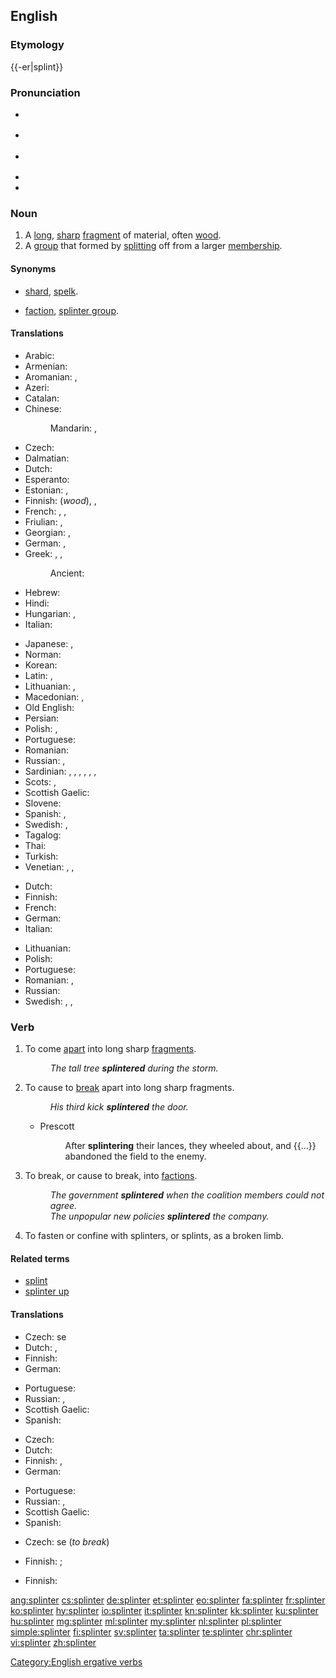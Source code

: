 {{was wotd|2009|February|1}}
==English==
{{wikipedia|dab=splinter}}

===Etymology===
{{-er|splint}}

===Pronunciation===
* {{a|UK}} {{IPA|/ˈsplɪntə(ɹ)/|lang=en}}
* {{a|US}} {{IPA|/ˈsplɪntɚ/|[ˈsplɪɾ̃ɚ]|lang=en}}
* {{a|Southern US}} {{IPA|/ˈsplɪnɚ/|lang=en}}
* {{audio|en-us-splinter.ogg|Audio (US)|lang=en}}
* {{rhymes|ɪntə(r)|ɪntɚ|lang=en}}

===Noun===
{{en-noun}}

# A [[long]], [[sharp]] [[fragment]] of material, often [[wood]].
# A [[group]] that formed by [[split]]ting off from a larger [[membership]].

====Synonyms====
* {{sense|long sharp fragment}} [[shard]], [[spelk]].
* {{sense|group formed by splitting}} [[faction]], [[splinter group]].

====Translations====
{{trans-top|fragment of material}}
* Arabic: {{t|ar|شَظِيَّة|f}}
* Armenian: {{t|hy|տաշեղ}}
* Aromanian: {{t|rup|ashclji}}, {{t|rup|aschlje}}
* Azeri: {{t+|az|tilişkə}}
* Catalan: {{t|ca|estella}}
* Chinese:
*: Mandarin: {{t+|cmn|碎片|tr=suìpiàn|sc=Hani}}, {{t+|cmn|刺|tr=cì|sc=Hani}}
* Czech: {{t+|cs|tříska|f}}
* Dalmatian: {{t|dlm|sčela|f}}
* Dutch: {{t+|nl|splinter}}
* Esperanto: {{t|eo|splito}}
* Estonian: {{t|et|pind}}, {{t+|et|kild}}
* Finnish: {{t+|fi|säle}} (''wood''), {{t+|fi|sirpale}}, {{t+|fi|pirstale}}
* French: {{t+|fr|éclat|m}}, {{t+|fr|esquille|f}}, {{t+|fr|écharde|f}}
* Friulian: {{t|fur|sclese|f}}, {{t|fur|scae}}
* Georgian: {{t|ka|ხიწვი}}, {{t|ka|ხიჭვი}}
* German: {{t+|de|Splitter|m}}, {{t+|de|Schiefer|m}}
* Greek: {{t+|el|σκλήθρα|f}}, {{t+|el|θραύσμα|n}}, {{qualifier|wood}} {{t+|el|ακίδα|f}}
*: Ancient: {{t|grc|σχινδάλαμος|m}}
* Hebrew: {{t-needed|he}}
* Hindi: {{t-needed|hi}}
* Hungarian: {{t+|hu|forgács}}, {{t+|hu|szálka}}
* Italian: {{t+|it|scheggia|f}}
{{trans-mid}}
* Japanese: {{t|ja|破片|tr=はへん, hahen|sc=Jpan}}, {{t+|ja|刺|tr=とげ, toge|sc=Jpan}}
* Norman: {{t|nrf|êclyi|m}}
* Korean: {{t|ko|나무 조각|sc=Hang}}
* Latin: {{t|la|assula|f}}, {{t|la|schidia|f}}
* Lithuanian: {{t|lt|drožlė|f}}, {{t|lt|rakštis|f}}
* Macedonian: {{t|mk|спица|f|tr=spíca|sc=Cyrl}}, {{t|mk|деланка|f|tr=délanka|sc=Cyrl}}
* Old English: {{t-needed|ang}}
* Persian: {{t+|fa|تریشه|tr=teriše|sc=fa-Arab}}
* Polish: {{t|pl|odłamek|m}}, {{t+|pl|drzazga|f}}
* Portuguese: {{t+|pt|farpa|f}}
* Romanian: {{t+|ro|așchie}}
* Russian: {{t+|ru|ще́пка|f}}, {{t+|ru|зано́за|f}}
* Sardinian: {{t|sc|alcia|f}}, {{t|sc|ascia|f}}, {{t|sc|ascra}}, {{t|sc|astua|f}}, {{t|sc|astula|f}}, {{t|sc|schedra|f}}, {{t|sc|schelda|f}}
* Scots: {{t|sco|spail}}, {{t|sco|pran}}
* Scottish Gaelic: {{t|gd|spealg|f}}
* Slovene: {{t+|sl|trska|f}}
* Spanish: {{gloss|wood}} {{t+|es|astilla|f}}, {{gloss|bone or metal}} {{t|es|esquirla|f}}
* Swedish: {{t|sv|flisa|c}}, {{t+|sv|sticka|c}}
* Tagalog: {{t|tl|subyang}}
* Thai: {{t|th|เสี้ยน|tr=sîan}}
* Turkish: {{t+|tr|kıymık}}
* Venetian: {{t+|vec|sgrexenda|f}}, {{t|vec|sgrexénda|f}}, {{t+|vec|s-cexa|f}}
{{trans-bottom}}

{{trans-top|group}}
* Dutch: {{t|nl|splintergroep}}
* Finnish: {{t|fi|sirpaleryhmä}}
* French: {{t+|fr|faction|f}}
* German: {{t|de|Splittergruppe|f}}
* Italian: {{t+|it|fazione}}
{{trans-mid}}
* Lithuanian: {{t|lt|trupinys|m}}
* Polish: {{t+|pl|odłam|m}}
* Portuguese: {{t+|pt|facção|f}}
* Romanian: {{t|ro|factiune|f}}, {{t|ro|schisma|f}}
* Russian: {{t|ru|отщепенцы}}
* Swedish: {{t|sv|avknoppning|c}}, {{t|sv|utbrytning|c}}, {{t|sv|utbrytargrupp|c}}
{{trans-bottom}}

===Verb===
{{en-verb}}

# {{context|intransitive|lang=en}} To come [[apart]] into long sharp [[fragment]]s.
#: ''The tall tree '''splintered''' during the storm.''
# {{context|transitive|lang=en}} To cause to [[break]] apart into long sharp fragments.
#: ''His third kick '''splintered''' the door.''
#* Prescott
#*: After '''splintering''' their lances, they wheeled about, and {{...}} abandoned the field to the enemy.
# {{context|figuratively|of a group|lang=en}} To break, or cause to break, into [[faction]]s.
#: ''The government '''splintered''' when the coalition members could not agree.''
#: ''The unpopular new policies '''splintered''' the company.''
# {{context|transitive|lang=en}} To fasten or confine with splinters, or splints, as a broken limb.
#: {{rfquotek|Bishop Wren}}

====Related terms====
* [[splint]]
* [[splinter up]]

====Translations====
{{trans-top|to come apart into splinters}}
* Czech: {{t|cs|štěpit}} se
* Dutch: {{t+|nl|versplinteren}}, {{t|nl|splinteren}}
* Finnish: {{t+|fi|pirstoutua}}
* German: {{t|de|zersplittern}}
{{trans-mid}}
* Portuguese: {{t|pt|esfarpar}}
* Russian: {{t+|ru|расщепляться}}, {{t+|ru|раскалываться}}
* Scottish Gaelic: {{t|gd|spealg}}
* Spanish: {{t+|es|astillar}}
{{trans-bottom}}

{{trans-top|to cause to break apart into splinters}}
* Czech: {{t|cs|štípat}}
* Dutch: {{t+|nl|versplinteren}}
* Finnish: {{t+|fi|pirstoa}}, {{t|fi|[[lyödä]] [[säpäleiksi]]}}
* German: {{t|de|zersplittern}}
{{trans-mid}}
* Portuguese: {{t|pt|esfarpar}}
* Russian: {{t+|ru|расщеплять}}, {{t+|ru|раскалывать}}
* Scottish Gaelic: {{t|gd|spealg}}
* Spanish: {{t+|es|astillar}}
{{trans-bottom}}

{{trans-top|to break or cause to break into factions}}
* Czech: {{t|cs|odštěpit}} se (''to break'')
{{trans-mid}}
* Finnish: {{t+|fi|hajota}} {{qualifier|to break}}; {{t+|fi|hajottaa}} {{qualifier|to cause to break}}
{{trans-bottom}}

{{trans-top|to fasten or confine with splinters}}
* Finnish: {{t|fi|lastoittaa}}
{{trans-mid}}
{{trans-bottom}}

[[Category:English ergative verbs]]

[[ang:splinter]]
[[cs:splinter]]
[[de:splinter]]
[[et:splinter]]
[[eo:splinter]]
[[fa:splinter]]
[[fr:splinter]]
[[ko:splinter]]
[[hy:splinter]]
[[io:splinter]]
[[it:splinter]]
[[kn:splinter]]
[[kk:splinter]]
[[ku:splinter]]
[[hu:splinter]]
[[mg:splinter]]
[[ml:splinter]]
[[my:splinter]]
[[nl:splinter]]
[[pl:splinter]]
[[simple:splinter]]
[[fi:splinter]]
[[sv:splinter]]
[[ta:splinter]]
[[te:splinter]]
[[chr:splinter]]
[[vi:splinter]]
[[zh:splinter]]